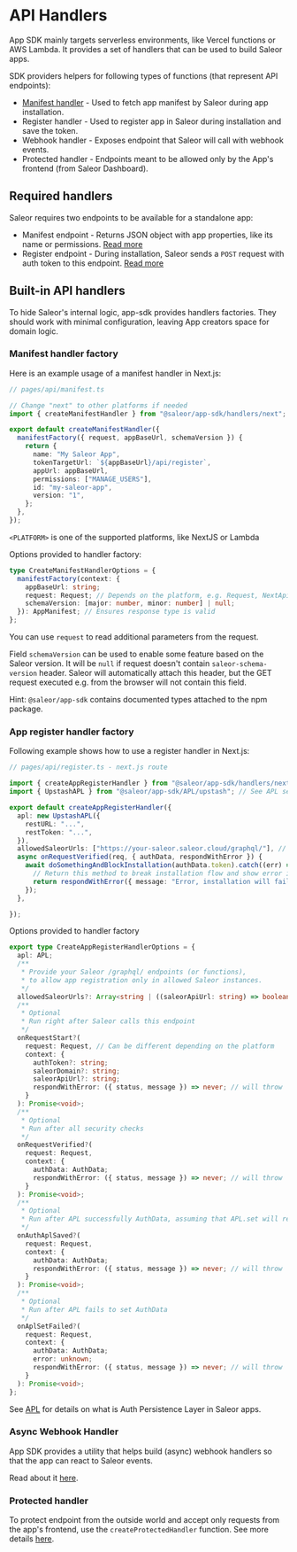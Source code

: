 # API Handlers

App SDK mainly targets serverless environments, like Vercel functions or AWS Lambda. It provides a set of handlers that can be used to build Saleor apps.

SDK providers helpers for following types of functions (that represent API endpoints):
- [Manifest handler](/developer/extending/apps/architecture/app-requirements#manifest-url) - Used to fetch app manifest by Saleor during app installation.
- Register handler - Used to register app in Saleor during installation and save the token.
- Webhook handler - Exposes endpoint that Saleor will call with webhook events.
- Protected handler - Endpoints meant to be allowed only by the App's frontend (from Saleor Dashboard).

## Required handlers

Saleor requires two endpoints to be available for a standalone app:

- Manifest endpoint - Returns JSON object with app properties, like its name or permissions. [Read more](developer/extending/apps/architecture/manifest.mdx)
- Register endpoint - During installation, Saleor sends a `POST` request with auth token to this endpoint. [Read more](developer/extending/apps/installing-apps.mdx#installation-using-graphql-api)

## Built-in API handlers

To hide Saleor's internal logic, app-sdk provides handlers factories. They should work with minimal configuration, leaving
App creators space for domain logic.

### Manifest handler factory

Here is an example usage of a manifest handler in Next.js:

```typescript
// pages/api/manifest.ts

// Change "next" to other platforms if needed
import { createManifestHandler } from "@saleor/app-sdk/handlers/next";

export default createManifestHandler({
  manifestFactory({ request, appBaseUrl, schemaVersion }) {
    return {
      name: "My Saleor App",
      tokenTargetUrl: `${appBaseUrl}/api/register`,
      appUrl: appBaseUrl,
      permissions: ["MANAGE_USERS"],
      id: "my-saleor-app",
      version: "1",
    };
  },
});
```

`<PLATFORM>` is one of the supported platforms, like NextJS or Lambda

Options provided to handler factory:

```typescript
type CreateManifestHandlerOptions = {
  manifestFactory(context: {
    appBaseUrl: string;
    request: Request; // Depends on the platform, e.g. Request, NextApiRequest, NextRequest
    schemaVersion: [major: number, minor: number] | null;
  }): AppManifest; // Ensures response type is valid
};
```

You can use `request` to read additional parameters from the request.

Field `schemaVersion` can be used to enable some feature based on the Saleor version. It will be `null` if request doesn't contain `saleor-schema-version` header.
Saleor will automatically attach this header, but the GET request executed e.g. from the browser will not contain this field.

Hint: `@saleor/app-sdk` contains documented types attached to the npm package.

### App register handler factory

Following example shows how to use a register handler in Next.js:

```typescript
// pages/api/register.ts - next.js route

import { createAppRegisterHandler } from "@saleor/app-sdk/handlers/next";
import { UpstashAPL } from "@saleor/app-sdk/APL/upstash"; // See APL section

export default createAppRegisterHandler({
  apl: new UpstashAPL({
    restURL: "...",
    restToken: "...",
  }),
  allowedSaleorUrls: ["https://your-saleor.saleor.cloud/graphql/"], // optional, see options below
  async onRequestVerified(req, { authData, respondWithError }) {
    await doSomethingAndBlockInstallation(authData.token).catch((err) => {
      // Return this method to break installation flow and show error in the Dashboard
      return respondWithError({ message: "Error, installation will fail" });
    });
  },

});
```

Options provided to handler factory

```typescript
export type CreateAppRegisterHandlerOptions = {
  apl: APL;
  /**
   * Provide your Saleor /graphql/ endpoints (or functions),
   * to allow app registration only in allowed Saleor instances.
   */
  allowedSaleorUrls?: Array<string | ((saleorApiUrl: string) => boolean)>;
  /**
   * Optional
   * Run right after Saleor calls this endpoint
   */
  onRequestStart?(
    request: Request, // Can be different depending on the platform
    context: {
      authToken?: string;
      saleorDomain?: string;
      saleorApiUrl?: string;
      respondWithError: ({ status, message }) => never; // will throw
    }
  ): Promise<void>;
  /**
   * Optional
   * Run after all security checks
   */
  onRequestVerified?(
    request: Request,
    context: {
      authData: AuthData;
      respondWithError: ({ status, message }) => never; // will throw
    }
  ): Promise<void>;
  /**
   * Optional
   * Run after APL successfully AuthData, assuming that APL.set will reject a Promise in case of error
   */
  onAuthAplSaved?(
    request: Request,
    context: {
      authData: AuthData;
      respondWithError: ({ status, message }) => never; // will throw
    }
  ): Promise<void>;
  /**
   * Optional
   * Run after APL fails to set AuthData
   */
  onAplSetFailed?(
    request: Request,
    context: {
      authData: AuthData;
      error: unknown;
      respondWithError: ({ status, message }) => never; // will throw
    }
  ): Promise<void>;
};
```

See [APL](apl) for details on what is Auth Persistence Layer in Saleor apps.

### Async Webhook Handler

App SDK provides a utility that helps build (async) webhook handlers so that the app can react to Saleor events.

Read about it [here](saleor-webhook).

### Protected handler

To protect endpoint from the outside world and accept only requests from the app's frontend, use the `createProtectedHandler` function.
See more details [here](./protected-handlers.mdx).